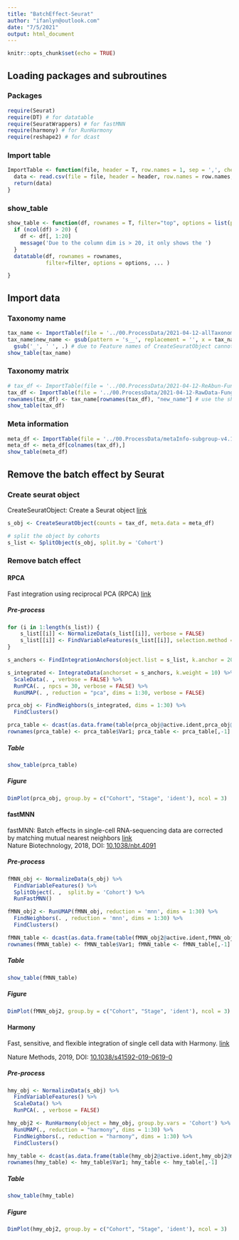 ```yaml
---
title: "BatchEffect-Seurat"
author: "ifanlyn@outlook.com"
date: "7/5/2021"
output: html_document
---
```


```r
knitr::opts_chunk$set(echo = TRUE)
```

## Loading packages and subroutines {.tabset}

### Packages

```r
require(Seurat)
require(DT) # for datatable
require(SeuratWrappers) # for fastMNN
require(harmony) # for RunHarmony
require(reshape2) # for dcast
```

### Import table
```r
ImportTable <- function(file, header = T, row.names = 1, sep = ',', check.names = FALSE, ...){
  data <- read.csv(file = file, header = header, row.names = row.names, sep = sep, check.names = check.names, ...)
  return(data)
}
```

### show_table
```r
show_table <- function(df, rownames = T, filter="top", options = list(pageLength = 10, scrollX=T), ...){
  if (ncol(df) > 20) {
    df <- df[, 1:20]
    message('Due to the column dim is > 20, it only shows the ')
  }
  datatable(df, rownames = rownames, 
            filter=filter, options = options, ... )

}
```

## Import data {.tabset}

### Taxonomy name 
```r
tax_name <- ImportTable(file = '../00.ProcessData/2021-04-12-allTaxonomySplitLevel-v1.0.1.tsv', sep = '\t')
tax_name$new_name <- gsub(pattern = 's__', replacement = '', x = tax_name$Specie) %>% 
  gsub('_', ' ', .) # due to Feature names of CreateSeuratObject cannot have underscores, replace with blanket space.
show_table(tax_name)
```

### Taxonomy matrix

```r
# tax_df <- ImportTable(file = '../00.ProcessData/2021-04-12-ReAbun-Fungi-filter1802-v1.0.0.tsv', sep = '\t')
tax_df <- ImportTable(file = '../00.ProcessData/2021-04-12-RawData-Fungi-filter1802-v1.0.0.tsv', sep = '\t')
rownames(tax_df) <- tax_name[rownames(tax_df), "new_name"] # use the short species names
show_table(tax_df)
```

### Meta information 
```r
meta_df <- ImportTable(file = '../00.ProcessData/metaInfo-subgroup-v4.1.csv')
meta_df <- meta_df[colnames(tax_df),]
show_table(meta_df)
```

## Remove the batch effect by Seurat 

### Create seurat object
CreateSeuratObject: Create a Seurat object [link](https://www.rdocumentation.org/packages/Seurat/versions/3.0.1/topics/CreateSeuratObject)
```r
s_obj <- CreateSeuratObject(counts = tax_df, meta.data = meta_df)

# split the object by cohorts
s_list <- SplitObject(s_obj, split.by = 'Cohort')
```

### Remove batch effect {.tabset}

#### RPCA {.tabset}
Fast integration using reciprocal PCA (RPCA) [link](https://satijalab.org/seurat/articles/integration_rpca.html)

##### Pre-process
```r

for (i in 1:length(s_list)) {
    s_list[[i]] <- NormalizeData(s_list[[i]], verbose = FALSE)
    s_list[[i]] <- FindVariableFeatures(s_list[[i]], selection.method = "vst", nfeatures = 2000, verbose = FALSE)
}

s_anchors <- FindIntegrationAnchors(object.list = s_list, k.anchor = 20)

s_integrated <- IntegrateData(anchorset = s_anchors, k.weight = 10) %>%
  ScaleData(. , verbose = FALSE) %>% 
  RunPCA(. , npcs = 30, verbose = FALSE) %>%
  RunUMAP(. , reduction = "pca", dims = 1:30, verbose = FALSE)

prca_obj <- FindNeighbors(s_integrated, dims = 1:30) %>%
  FindClusters()

prca_table <- dcast(as.data.frame(table(prca_obj@active.ident,prca_obj@meta.data[["Stage"]])), Var1 ~ Var2)
rownames(prca_table) <- prca_table$Var1; prca_table <- prca_table[,-1]
```
##### Table 
```r
show_table(prca_table)
```

##### Figure
```r
DimPlot(prca_obj, group.by = c("Cohort", "Stage", 'ident'), ncol = 3)
```

#### fastMNN {.tabset}
fastMNN: Batch effects in single-cell RNA-sequencing data are corrected by matching mutual nearest neighbors [link](https://htmlpreview.github.io/?https://github.com/satijalab/seurat.wrappers/blob/master/docs/fast_mnn.html) <br>
Nature Biotechnology, 2018, DOI: [10.1038/nbt.4091](https://www.nature.com/articles/nbt.4091)

##### Pre-process

```r
fMNN_obj <- NormalizeData(s_obj) %>% 
  FindVariableFeatures() %>%
  SplitObject(. ,  split.by = 'Cohort') %>%
  RunFastMNN()

fMNN_obj2 <- RunUMAP(fMNN_obj, reduction = 'mnn', dims = 1:30) %>%
  FindNeighbors(. , reduction = 'mnn', dims = 1:30) %>%
  FindClusters()

fMNN_table <- dcast(as.data.frame(table(fMNN_obj2@active.ident,fMNN_obj2@meta.data[["Stage"]])), Var1 ~ Var2)
rownames(fMNN_table) <- fMNN_table$Var1; fMNN_table <- fMNN_table[,-1]

```

##### Table
```r
show_table(fMNN_table)
```

##### Figure
```r
DimPlot(fMNN_obj2, group.by = c("Cohort", "Stage", 'ident'), ncol = 3)
```

#### Harmony {.tabset}
Fast, sensitive, and flexible integration of single cell data with Harmony. [link](https://htmlpreview.github.io/?https://github.com/satijalab/seurat.wrappers/blob/master/docs/harmony.html) <br>

Nature Methods, 2019, DOI: [10.1038/s41592-019-0619-0](https://www.nature.com/articles/s41592-019-0619-0)

##### Pre-process
```r
hmy_obj <- NormalizeData(s_obj) %>%
  FindVariableFeatures() %>% 
  ScaleData() %>% 
  RunPCA(. , verbose = FALSE)

hmy_obj2 <- RunHarmony(object = hmy_obj, group.by.vars = 'Cohort') %>%
  RunUMAP(., reduction = "harmony", dims = 1:30) %>%
  FindNeighbors(., reduction = "harmony", dims = 1:30) %>% 
  FindClusters()

hmy_table <- dcast(as.data.frame(table(hmy_obj2@active.ident,hmy_obj2@meta.data[["Stage"]])), Var1 ~ Var2)
rownames(hmy_table) <- hmy_table$Var1; hmy_table <- hmy_table[,-1]


```

##### Table
```r
show_table(hmy_table)
```

##### Figure
```r
DimPlot(hmy_obj2, group.by = c("Cohort", "Stage", 'ident'), ncol = 3)
```

<!--#### test 
```r
library(Seurat)
library(SeuratData)
library(SeuratWrappers)
data("panc8")
panc8 <- NormalizeData(panc8)
panc8 <- FindVariableFeatures(panc8)
panc8 <- RunFastMNN(object.list = SplitObject(panc8, split.by = "replicate")[c("celseq", "celseq2", "fluidigmc1", "smartseq2")])
panc8 <- RunUMAP(panc8, reduction = "mnn", dims = 1:30)
panc8 <- FindNeighbors(panc8, reduction = "mnn", dims = 1:30)
panc8 <- FindClusters(panc8)
DimPlot(panc8, group.by = c("replicate", "ident", "celltype"), ncol = 3)

```
-->




